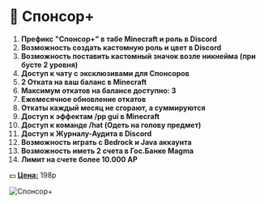 # 🌟 Спонсор+

1. **Префикс "Спонсор+" в табе Minecraft и роль в Discord**
2. **Возможность создать кастомную роль и цвет в Discord**
3. **Возможность поставить кастомный значок возле никнейма (при бусте 2 уровня)**
4. **Доступ к чату с эксклюзивами для Спонсоров**
5. **2 Отката на ваш баланс в Minecraft**
6. **Максимум откатов на балансе доступно: 3**
7. **Ежемесячное обновление откатов**
8. **Откаты каждый месяц не сгорают, а суммируются**
9. **Доступ к эффектам /pp gui в Minecraft**
10. **Доступ к команде /hat (Одеть на голову предмет)**
11. **Доступ к Журналу-Аудита в Discord**
12. **Возможность играть с Bedrock и Java аккаунта**
13. **Возможность иметь 2 счета в Гос.Банке Magma**
14. **Лимит на счете более 10.000 АР**

💵 <ins>**Цена:**</ins> 198р

![Спонсор+](/assets/donations/sponsor.webp)
